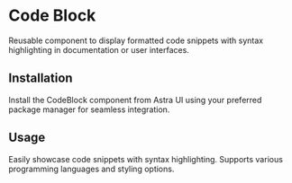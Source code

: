 
# Code Block

Reusable component to display formatted code snippets with syntax highlighting in documentation or user interfaces.

<div className="my-8 flex flex-col gap-4">
  <ComponentWrapper>
    <CodeBlock />
  </ComponentWrapper>
</div>

## Installation

Install the CodeBlock component from Astra UI using your preferred package manager for seamless integration.

<div className="my-8 flex flex-col gap-4">
  <CommandLine command="npx astui@latest add code-block" />
  <CommandLine command="pnpm dlx astui@latest add code-block" />
</div>

## Usage

Easily showcase code snippets with syntax highlighting. Supports various programming languages and styling options.

<div className="my-8 flex flex-col gap-4">
  <CommandLine language="tsx" command='import CodeBlock from "@/components/astra/CodeBlock"' />
  <CommandLine command="<CodeBlock code={myCode} language='ts' fileName='example' className='my-4 rounded-xl' codeClassName='text-sm' />" language="tsx" />
</div>